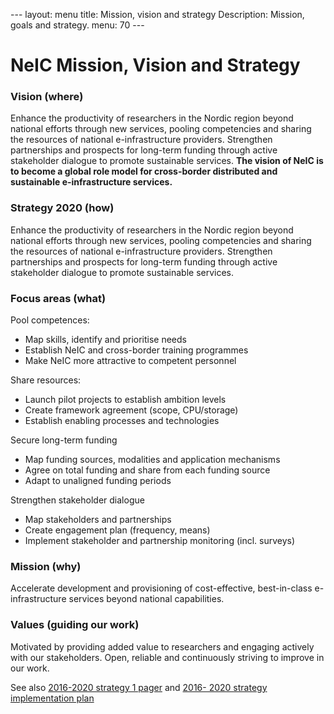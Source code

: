 ---
layout: menu
title: Mission, vision and strategy
Description: Mission, goals and strategy.
menu: 70
---

= NeIC Mission, Vision and Strategy =

=== Vision (where) ===
Enhance the productivity of researchers in the Nordic region beyond national efforts through new services, pooling competencies and sharing the resources of national e-infrastructure providers. Strengthen partnerships and prospects for long-term funding through active stakeholder dialogue to promote sustainable services.
'''The vision of NeIC is to become a global role model for cross-border distributed and sustainable e-infrastructure services.'''

=== Strategy 2020 (how) ===
Enhance the productivity of researchers in the Nordic region beyond national efforts through new services, pooling competencies and sharing the resources of national e-infrastructure providers. Strengthen partnerships and prospects for long-term funding through active stakeholder dialogue to promote sustainable services.

=== Focus areas (what) ===
Pool competences:
* Map skills, identify and prioritise needs
* Establish NeIC and cross-border training programmes
* Make NeIC more attractive to competent personnel

Share resources:
* Launch pilot projects to establish ambition levels
* Create framework agreement (scope, CPU/storage)
* Establish enabling processes and technologies

Secure long-term funding
* Map funding sources, modalities and application mechanisms
* Agree on total funding and share from each funding source
* Adapt to unaligned funding periods

Strengthen stakeholder dialogue
* Map stakeholders and partnerships
* Create engagement plan (frequency, means)
* Implement stakeholder and partnership monitoring (incl. surveys)

=== Mission (why) ===
Accelerate development and provisioning of cost-effective, best-in-class e-infrastructure services beyond national capabilities.

=== Values (guiding our work) ===
Motivated by providing added value to researchers and engaging actively with our stakeholders. Open, reliable and continuously striving to improve in our work.

See also [https://wiki.neic.no/w/ext/img_auth.php/e/e9/151200-NeIC_Strategy-1Pager-final.pdf 2016-2020 strategy 1 pager] and [https://wiki.neic.no/wiki/NeIC_2016-2020_strategy_implementation_plan 2016- 2020 strategy implementation plan]


